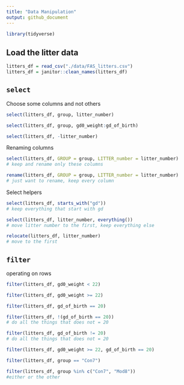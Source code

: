 ```yaml
---
title: "Data Manipulation"
output: github_document
---
```


```r
library(tidyverse)
```

## Load the litter data

```r
litters_df = read_csv("./data/FAS_litters.csv")
litters_df = janitor::clean_names(litters_df)
```

## `select`

Choose some columns and not others

```r
select(litters_df, group, litter_number)
```

```r
select(litters_df, group, gd0_weight:gd_of_birth)
```

```r
select(litters_df, -litter_number)
```

Renaming columns

```r
select(litters_df, GROUP = group, LITTER_number = litter_number)
# keep and rename only these columns
```

```r
rename(litters_df, GROUP = group, LITTER_number = litter_number)
# just want to rename, keep every column
```

Select helpers
```r
select(litters_df, starts_with("gd"))
# keep everything that start with gd
```

```r
select(litters_df, litter_number, everything())
# move litter number to the first, keep everything else
```

```r
relocate(litters_df, litter_number)
# move to the first
```

## `filter`

operating on rows

```r
filter(litters_df, gd0_weight < 22)
```

```r
filter(litters_df, gd0_weight >= 22)
```

```r
filter(litters_df, gd_of_birth == 20)
```

```r
filter(litters_df, !(gd_of_birth == 20))
# do all the things that does not = 20
```

```r
filter(litters_df, gd_of_birth != 20)
# do all the things that does not = 20
```

```r
filter(litters_df, gd0_weight >= 22, gd_of_birth == 20)
```

```r
filter(litters_df, group == "Con7")
```

```r
filter(litters_df, group %in% c("Con7", "Mod8"))
#either or the other
```

